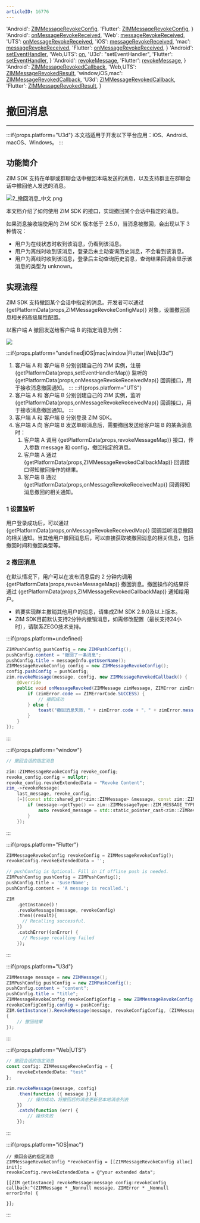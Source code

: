 ```yaml
---
articleID: 16776
---
```



  'Android': <a href='@-ZIMMessageRevokeConfig' target='_blank'>ZIMMessageRevokeConfig</a>,
  'Flutter': <a href='https://pub.dev/documentation/zego_zim/latest/zego_zim/ZIMMessageRevokeConfig-class.html' target='_blank'>ZIMMessageRevokeConfig</a>,
}
  'Android': <a href='@onMessageRevokeReceived' target='_blank'>onMessageRevokeReceived</a>,
  'Web': <a href='@messageRevokeReceived' target='_blank'>messageRevokeReceived</a>,
  'UTS': <a href='@messageRevokeReceived' target='_blank'>onMessageRevokeReceived</a>,
  'iOS': <a href='https://doc-zh.zego.im/article/api?doc=zim_API~objective-c_ios~protocol~ZIMEventHandler#zim-message-revoke-received' target='_blank'>messageRevokeReceived</a>,
  'mac': <a href='https://doc-zh.zego.im/article/api?doc=zim_API~objective-c_macos~protocol~ZIMEventHandler#zim-message-revoke-received' target='_blank'>messageRevokeReceived</a>,
  'Flutter': <a href='https://pub.dev/documentation/zego_zim/latest/zego_zim/ZIMEventHandler/onMessageRevokeReceived.html' target='_blank'>onMessageRevokeReceived</a>,
}
  'Android': <a href='@setEventHandler' target='_blank'>setEventHandler</a>,
  'Web,UTS': <a href='@on' target='_blank'>on</a>,
  'U3d': "setEventHandler",
  'Flutter': <a href='https://pub.dev/documentation/zego_zim/latest/zego_zim/ZIMEventHandler-class.html' target='_blank'>setEventHandler</a>,
}
  'Android': <a href='@revokeMessage' target='_blank'>revokeMessage</a>,
  'Flutter': <a href='https://pub.dev/documentation/zego_zim/latest/zego_zim/ZIM/revokeMessage.html' target='_blank'>revokeMessage</a>,
}
  'Android': <a href='@-ZIMMessageRevokedCallback' target='_blank'>ZIMMessageRevokedCallback</a>,
  'Web,UTS': <a href='@-ZIMMessageRevokedResult' target='_blank'>ZIMMessageRevokedResult</a>,
  'window,iOS,mac': <a href='@ZIMMessageRevokedCallback' target='_blank'>ZIMMessageRevokedCallback</a>,
  'U3d': <a href='https://doc-zh.zego.im/article/api?doc=zim_API~cs_unity3d~interface~ZIMDefines#zim-group-message-receipt-member-list-queried-callback' target='_blank'>ZIMMessageRevokedCallback</a>,
  'Flutter': <a href='https://pub.dev/documentation/zego_zim/latest/zego_zim/ZIMMessageRevokedResult-class.html' target='_blank'>ZIMMessageRevokedResult</a>,
}


# 撤回消息

- - -
:::if{props.platform="U3d"}
<Note title="说明">
本文档适用于开发以下平台应用：iOS、Android、macOS、Windows。
</Note>
:::

## 功能简介

ZIM SDK 支持在单聊或群聊会话中撤回本端发送的消息，以及支持群主在群聊会话中撤回他人发送的消息。

<Frame width="auto" height="auto" >
  <img src="https://media-resource.spreading.io/docuo/workspace740/af061ebc6eaf0f12ae9e7f72235bd04e/14e7c6ccda.png" alt="2_撤回消息_中文.png"/>
</Frame>

本文档介绍了如何使用 ZIM SDK 的接口，实现撤回某个会话中指定的消息。


<Note title="说明">

如果消息接收端使用的 ZIM SDK 版本低于 2.5.0，当消息被撤回，会出现以下 3 种情况：
- 用户为在线状态时收到该消息，仍看到该消息。
- 用户为离线时收到该消息，登录后未主动查询历史消息，不会看到该消息。
- 用户为离线时收到该消息，登录后主动查询历史消息，查询结果回调会显示该消息的类型为 unknown。
</Note>

## 实现流程

ZIM SDK 支持撤回某个会话中指定的消息。开发者可以通过 {getPlatformData(props,ZIMMessageRevokeConfigMap)} 对象，设置撤回消息相关的高级属性配置。

以客户端 A 撤回发送给客户端 B 的指定消息为例：

<Frame width="512" height="auto" caption=""><img src="https://doc-media.zego.im/sdk-doc/Pics/ZIM/message_revoked.png" /></Frame>

:::if{props.platform="undefined|iOS|mac|window|Flutter|Web|U3d"}
1. 客户端 A 和 客户端 B 分别创建自己的 ZIM 实例，注册 {getPlatformData(props,setEventHandlerMap)} 监听的 {getPlatformData(props,onMessageRevokeReceivedMap)} 回调接口，用于接收消息撤回通知。
:::
:::if{props.platform="UTS"}
1. 客户端 A 和 客户端 B 分别创建自己的 ZIM 实例，监听 {getPlatformData(props,onMessageRevokeReceivedMap)} 回调接口，用于接收消息撤回通知。
:::
2. 客户端 A 和 客户端 B 分别登录 ZIM SDK。
3. 客户端 A 向 客户端 B 发送单聊消息后，需要撤回发送给客户端 B 的某条消息时：
    1. 客户端 A 调用 {getPlatformData(props,revokeMessageMap)} 接口，传入参数 message 和 config，撤回指定的消息。
    2. 客户端 A 通过 {getPlatformData(props,ZIMMessageRevokedCallbackMap)} 回调接口得知撤回操作的结果。
    3. 客户端 B 通过 {getPlatformData(props,onMessageRevokeReceivedMap)} 回调得知消息撤回的相关通知。

### 1 设置监听

用户登录成功后，可以通过 {getPlatformData(props,onMessageRevokeReceivedMap)} 回调监听消息撤回的相关通知。当其他用户撤回消息后，可以直接获取被撤回消息的相关信息，包括撤回时间和撤回类型等。

### 2 撤回消息

在默认情况下，用户可以在发布消息后的 2 分钟内调用 {getPlatformData(props,revokeMessageMap)} 撤回消息。撤回操作的结果将通过 {getPlatformData(props,ZIMMessageRevokedCallbackMap)} 通知给用户。

<Note title="说明">

* 若要实现群主撤销其他用户的消息，请集成ZIM SDK 2.9.0及以上版本。
* ZIM SDK目前默认支持2分钟内撤销消息，如需修改配置（最长支持24小时），请联系ZEGO技术支持。
</Note>

:::if{props.platform=undefined}
<CodeGroup>
```java title="示例代码"
ZIMPushConfig pushConfig = new ZIMPushConfig();
pushConfig.content = "撤回了一条消息";
pushConfig.title = messageInfo.getUserName();
ZIMMessageRevokeConfig config = new ZIMMessageRevokeConfig();
config.pushConfig = pushConfig;
zim.revokeMessage(message, config, new ZIMMessageRevokedCallback() {
    @Override
    public void onMessageRevoked(ZIMMessage zimMessage, ZIMError zimError) {
        if (zimError.code == ZIMErrorCode.SUCCESS) {
            // 撤回成功
        } else {
            toast("撤回消息失败，" + zimError.code + "，" + zimError.message);
        }
    }
});
```
</CodeGroup>

:::

:::if{props.platform="window"}
<CodeGroup>
```cpp title="示例代码"
// 撤回会话的指定消息

zim::ZIMMessageRevokeConfig revoke_config;
revoke_config.config = nullptr;
revoke_config.revokeExtendedData = "Revoke Content";
zim_->revokeMessage(
    last_message, revoke_config,
    [=](const std::shared_ptr<zim::ZIMMessage> &message, const zim::ZIMError &errorInfo) {
        if (message->getType() == zim::ZIMMessageType::ZIM_MESSAGE_TYPE_REVOKE) {
            auto revoked_message = std::static_pointer_cast<zim::ZIMRevokeMessage>(message);
        }
    });
```
</CodeGroup>
:::

:::if{props.platform="Flutter"}
<CodeGroup>
```dart title="Sample code"
ZIMMessageRevokeConfig revokeConfig = ZIMMessageRevokeConfig();
revokeConfig.revokeExtendedData = '';

// pushConfig is Optional. Fill in if offline push is needed.
ZIMPushConfig pushConfig = ZIMPushConfig();
pushConfig.title = '$userName';
pushConfig.content = 'A message is recalled.';

ZIM
    .getInstance()！
    .revokeMessage(message, revokeConfig)
    .then((result){
      // Recalling successful.
    })
    .catchError((onError) {
      // Message recalling failed
    });
```
</CodeGroup>
:::

:::if{props.platform="U3d"}
<CodeGroup>
```c# title="示例代码"
ZIMMessage message = new ZIMMessage();
ZIMPushConfig pushConfig = new ZIMPushConfig();
pushConfig.content = "content";
pushConfig.title = "title";
ZIMMessageRevokeConfig revokeConfigConfig = new ZIMMessageRevokeConfig();
revokeConfigConfig.config = pushConfig;
ZIM.GetInstance().RevokeMessage(message, revokeConfigConfig, (ZIMMessage message, ZIMError errorInfo) =>
{
    // 撤回结果
});
```
</CodeGroup>
:::

:::if{props.platform="Web|UTS"}
<CodeGroup>
```typescript title="示例代码"
// 撤回会话的指定消息
const config: ZIMMessageRevokeConfig = {
    revokeExtendedData: "test"
};

zim.revokeMessage(message, config)
    .then(function ({ message }) {
        // 操作成功，将撤回后的消息更新至本地消息列表
    })
    .catch(function (err) {
        // 操作失败
    });
```
</CodeGroup>
:::

:::if{props.platform="iOS|mac"}
<CodeGroup>
```objc title="示例代码"
// 撤回会话的指定消息
ZIMMessageRevokeConfig *revokeConfig = [[ZIMMessageRevokeConfig alloc] init];
revokeConfig.revokeExtendedData = @"your extended data";

[[ZIM getInstance] revokeMessage:message config:revokeConfig callback:^(ZIMMessage * _Nonnull message, ZIMError * _Nonnull errorInfo) {

}];
```
</CodeGroup>
:::
